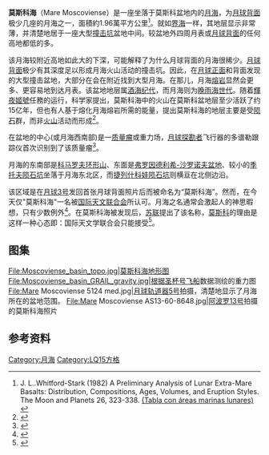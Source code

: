 {{Infobox Lunar mare
|name='''莫斯科海'''<br/>{{lang|la|Mare Moscoviense}}
|image=[[Image:Mare_Moscoviense_-_Clementine.jpg|240px]]
|caption=莫斯科海
|eponym=莫斯科海
|latitude=27.3
|N_or_S= N
|longitude=147.9
|E_or_W= E
|diameter=277 公里<ref name=USGS>{{cite web |title=Moon Mare/Maria |publisher=USGS Astrogeology |work=Gazetteer of Planetary Nomenclature |url=http://planetarynames.wr.usgs.gov/SearchResults?target=MOON&featureType=Mare%2C%20maria |accessdate=2010-08-20 |archive-date=2018-06-23 |archive-url=https://web.archive.org/web/20180623033238/https://planetarynames.wr.usgs.gov/SearchResults?target=MOON&featureType=Mare%2C%20maria |dead-url=no }}</ref>
}}

'''莫斯科海'''（Mare Moscoviense）是一座坐落于莫斯科盆地内的[[月海|月海]]，为[[月球背面|月球背面]]极少几座的月海之一，面積約1.96萬平方公里<ref>J. L..Whitford-Stark (1982) A Preliminary Analysis of Lunar Extra-Mare Basalts: Distribution, Compositions, Ages, Volumes, and Eruption Styles. The Moon and Planets 26, 323-338. [http://www.lpod.org/cwm/DataStuff/MareAreas.htm (Tabla con áreas marinas lunares)] {{WebCite|url=https://www.webcitation.org/66Azwo9Xz?url=http://www.lpod.org/cwm/DataStuff/MareAreas.htm |date=20120315070436 |dateformat=iso }}</ref>。就如[[界海|界海]]一样，其地层显示非常薄，并清楚地居于一座大型[[撞击坑|撞击坑]]盆地中间。较盆地外四周月表或[[月球背面|月球背面]]的任何高地都低的多。

该月海较附近高地如此大的下深，可能解释了为什么月球背面的月海很稀少。[[月球背面|月球背面]]极少有其深度足以形成月海火山活动的撞击坑。因此，在[[月球正面|月球正面]]和背面发现的大型撞击盆地，大部分在会在附近找到大型月海。在那儿，月海[[熔岩|熔岩]]显然会更多、更容易地到达月表。该盆地地层属[[酒海纪|酒海纪]][[月球地质年代|代]]，而月海则为[[晚雨海世|晚雨海世]][[月球地质年代|代]]。随着[[輝夜姬號|輝夜姬號]]任務的运行，科学家提出，莫斯科海中的火山在莫斯科盆地层至少活跃了约15亿年，但也有人基于熔化月海熔岩所需的能量，提出莫斯科海的地层主要是受[[陨石|陨石]]群，而非[[火山|火山]]活动而形成<ref>{{Cite journal|title=Mare volcanism in the lunar farside Moscoviense region: Implication for lateral variation in magma production of the Moon|url=http://doi.wiley.com/10.1029/2009GL040472|last=Morota|first=Tomokatsu|last2=Haruyama|first2=Junichi|date=2009-11-06|journal=Geophysical Research Letters|issue=21|doi=10.1029/2009GL040472|volume=36|pages=L21202|language=en|issn=0094-8276|last3=Honda|first3=Chikatoshi|last4=Ohtake|first4=Makiko|last5=Yokota|first5=Yasuhiro|last6=Kimura|first6=Jun|last7=Matsunaga|first7=Tsuneo|last8=Ogawa|first8=Yoshiko|last9=Hirata|first9=Naru}}</ref>。

在盆地的中心(或月海西南部)是一[[质量瘤|质量瘤]]或重力场，[[月球探勘者|月球探勘者]]飞行器的多谱勒跟踪仪首次识别到了该质量瘤<ref>{{Cite journal|title=Improved Gravity Field of the Moon from Lunar Prospector|url=https://www.science.org/doi/10.1126/science.281.5382.1476|last=Konopliv|first=A. S.|last2=Binder|first2=A. B.|date=1998-09-04|journal=Science|issue=5382|doi=10.1126/science.281.5382.1476|volume=281|pages=1476–1480|language=en|issn=0036-8075|pmid=9727968|last3=Hood|first3=L. L.|last4=Kucinskas|first4=A. B.|last5=Sjogren|first5=W. L.|last6=Williams|first6=J. G.|access-date=2021-12-29|archive-date=2022-03-08|archive-url=https://web.archive.org/web/20220308145544/https://www.science.org/doi/10.1126/science.281.5382.1476|dead-url=no}}</ref>。

月海的东南部是[[科马罗夫环形山|科马罗夫环形山]]、东面是[[弗罗因德利希-沙罗诺夫盆地|弗罗因德利希-沙罗诺夫盆地]]、较小的[[季托夫陨石坑|季托夫陨石坑]]坐落于月海东北区，而[[捷列什科娃陨石坑|捷列什科娃陨石坑]]则横亘在北侧边沿。

该区域是在[[月球3号|月球3号]]发回首张月球背面照片后而被命名为“莫斯科海”。然而，在今天仅"莫斯科海"一名被[[國際天文聯會|国际天文联合会]]所认可。月海之名通常会激起人的神思暇想，只有少数例外<ref>{{cite web|url=http://www.iau.org/static/resolutions/IAU1961_French.pdf|title=XIth General Assembly|year=1961|publisher=[[國際天文聯會|International Astronomical Union]]|language=fr,en|accessdate=26 July 2015|archive-date=2021-02-16|archive-url=https://web.archive.org/web/20210216191759/https://www.iau.org/static/resolutions/IAU1961_French.pdf|dead-url=no}}</ref>。在莫斯科海被发现后，[[苏联|苏联]]提出了该名称，[[莫斯科|莫斯科]]的理由是这样一种心态即：国际天文学联合会只能接受<ref>{{Cite journal|title=The name game|url=https://www.nature.com/articles/488429b|date=2012-08|journal=Nature|issue=7412|doi=10.1038/488429b|volume=488|pages=429–429|language=en|issn=1476-4687|access-date=2021-12-29|archive-date=2021-12-29|archive-url=https://web.archive.org/web/20211229113728/https://www.nature.com/articles/488429b|dead-url=no}}</ref>。

==图集==
<gallery heights="235px" mode="packed">
File:Moscoviense_basin_topo.jpg|莫斯科海地形图
File:Moscoviense_basin_GRAIL_gravity.jpg|根据[[重力回溯及内部结构实验室|圣杯号飞船]]数据测绘的重力图
File:Mare Moscoviense 5124 med.jpg|[[月球轨道器5号|月球轨道器5号]]拍摄，清楚地显示了月海所在的盆地范围。
File:Mare Moscoviense AS13-60-8648.jpg|[[阿波罗13号|阿波罗13号]]拍摄的莫斯科海照片
</gallery>

==参考资料==
{{Reflist}}

{{月海}}
[[Category:月海|Category:月海]]
[[Category:LQ15方格|Category:LQ15方格]]